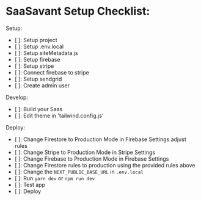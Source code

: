 # SaaSavant Setup Checklist:

Setup:
-  [  ]: Setup project
-  [  ]: Setup .env.local
-  [  ]: Setup siteMetadata.js
-  [  ]: Setup firebase
-  [  ]: Setup stripe
-  [  ]: Connect firebase to stripe 
-  [  ]: Setup sendgrid
-  [  ]: Create admin user

Develop:
-  [  ]: Build your Saas
-  [  ]: Edit theme in 'tailwind.config.js'

Deploy:
-  [  ]: Change Firestore to Production Mode in Firebase Settings adjust rules
-  [  ]: Change Stripe to Production Mode in Stripe Settings
-  [  ]: Change Firebase to Production Mode in Firebase Settings
-  [  ]: Change Firestore rules to production using the provided rules above
-  [  ]: Change the `NEXT_PUBLIC_BASE_URL` in `.env.local`
-  [  ]: Run `yarn dev` or `npm run dev`
-  [  ]: Test app
-  [  ]: Deploy